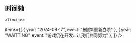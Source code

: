 
<BaseLayout title="About">
  <BaseCard title="About">


## 时间轴

    <TimeLine

items={[
{ year: "2024-09-17", event: "删除&重新立项" },
{ year: "WAITTING", event: "游戏仍在开发…让我们共同努力" },
]}
/>

  </BaseCard>
</BaseLayout>
